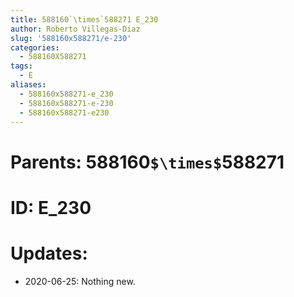 ```yaml
---
title: 588160`\times`588271 E_230
author: Roberto Villegas-Diaz
slug: '588160x588271/e-230'
categories:
  - 588160X588271
tags:
  - E
aliases:
  - 588160x588271-e_230
  - 588160x588271-e-230
  - 588160x588271-e230
---
```


# **Parents**: 588160`$\times$`588271
# **ID**: E_230
# **Updates**: 
 - 2020-06-25: Nothing new.

